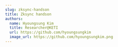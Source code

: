 ```yaml
---
slug: zksync-handson
title: Zksync handson
authors:
  name: Hyoungsung Kim
  title: Researcher@KETI
  url: https://github.com/hyoungsungkim
  image_url: https://github.com/hyoungsungkim.png
---
```



<!--
tags: [web3, dapp, ethereum, zksync]
## Connect Verifier
<ConnectButton display="Verifier" className="button button--primary"/>

## Connect Prover
<ConnectButton display="Prover" className="button button--primary"/>

## Deposit
<Deposit display="Deposit" className="button button--primary" />

## Transfer
<Transfer display="Transfer" className="button button--primary" />

## Withdraw
<Withdraw display="Withdraw" className="button button--primary" />
!-->